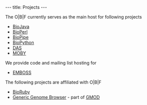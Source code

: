 ---
title: Projects
---

The O|B|F currently serves as the main host for following projects
* [http://www.biojava.org BioJava]
* [[bp:BioPerl|BioPerl]]
* [http://biopipe.org BioPipe]
* [http://www.biopython.org BioPython]
* [http://www.biodas.org DAS]
* [http://www.biomoby.org MOBY]

We provide code and mailing list hosting for 
* [http://www.emboss.org EMBOSS]

The following projects are affiliated with O|B|F
* [http://www.bioruby.org BioRuby]
* [http://www.gmod.org/ggb Generic Genome Browser] - part of [http://www.gmod.org GMOD]
